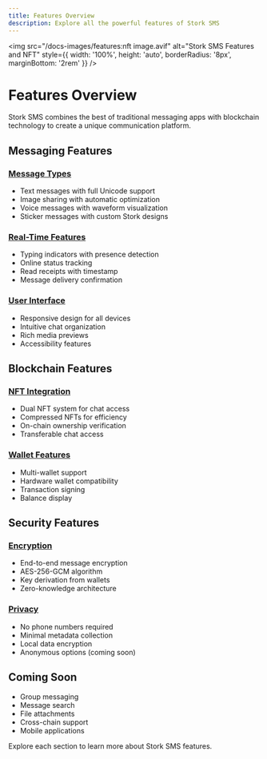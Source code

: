 ```yaml
---
title: Features Overview
description: Explore all the powerful features of Stork SMS
---
```


<img
  src="/docs-images/features:nft image.avif"
  alt="Stork SMS Features and NFT"
  style={{ width: '100%', height: 'auto', borderRadius: '8px', marginBottom: '2rem' }}
/>

# Features Overview

Stork SMS combines the best of traditional messaging apps with blockchain technology to create a unique communication platform.

## Messaging Features

### [Message Types](messaging-types.md)

* Text messages with full Unicode support
* Image sharing with automatic optimization
* Voice messages with waveform visualization
* Sticker messages with custom Stork designs

### [Real-Time Features](real-time-features.md)

* Typing indicators with presence detection
* Online status tracking
* Read receipts with timestamp
* Message delivery confirmation

### [User Interface](user-interface.md)

* Responsive design for all devices
* Intuitive chat organization
* Rich media previews
* Accessibility features

## Blockchain Features

### [NFT Integration](../nft-system/how-nft-creation-works.md)

* Dual NFT system for chat access
* Compressed NFTs for efficiency
* On-chain ownership verification
* Transferable chat access

### [Wallet Features](../security/wallet-authentication.md)

* Multi-wallet support
* Hardware wallet compatibility
* Transaction signing
* Balance display

## Security Features

### [Encryption](../security/end-to-end-encryption.md)

* End-to-end message encryption
* AES-256-GCM algorithm
* Key derivation from wallets
* Zero-knowledge architecture

### [Privacy](../security/privacy-features.md)

* No phone numbers required
* Minimal metadata collection
* Local data encryption
* Anonymous options (coming soon)

## Coming Soon

* Group messaging
* Message search
* File attachments
* Cross-chain support
* Mobile applications

Explore each section to learn more about Stork SMS features.
